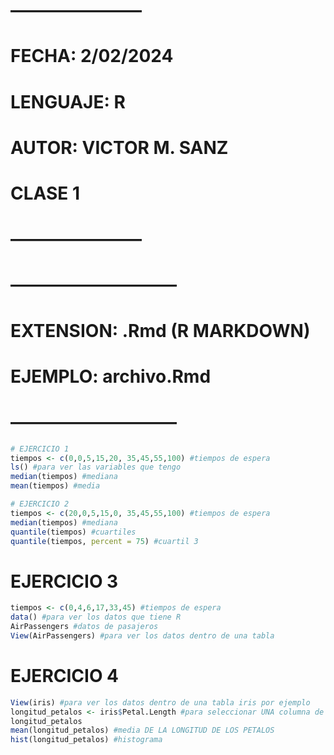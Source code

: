 # ----------------------- #
# FECHA: 2/02/2024
# LENGUAJE: R
# AUTOR: VICTOR M. SANZ
# CLASE 1
# ----------------------- #

# ----------------------------- #
# EXTENSION: .Rmd (R MARKDOWN)
# EJEMPLO: archivo.Rmd
# ----------------------------- #

```r
# EJERCICIO 1
tiempos <- c(0,0,5,15,20, 35,45,55,100) #tiempos de espera
ls() #para ver las variables que tengo
median(tiempos) #mediana
mean(tiempos) #media
```

```r
# EJERCICIO 2
tiempos <- c(20,0,5,15,0, 35,45,55,100) #tiempos de espera
median(tiempos) #mediana
quantile(tiempos) #cuartiles
quantile(tiempos, percent = 75) #cuartil 3
```

# EJERCICIO 3
```r
tiempos <- c(0,4,6,17,33,45) #tiempos de espera
data() #para ver los datos que tiene R
AirPassengers #datos de pasajeros
View(AirPassengers) #para ver los datos dentro de una tabla
```

# EJERCICIO 4
```r
View(iris) #para ver los datos dentro de una tabla iris por ejemplo
longitud_petalos <- iris$Petal.Length #para seleccionar UNA columna de una tabla usamos el signo de dolar $
longitud_petalos 
mean(longitud_petalos) #media DE LA LONGITUD DE LOS PETALOS
hist(longitud_petalos) #histograma
```


